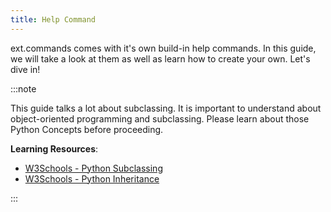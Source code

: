 ```yaml
---
title: Help Command
---
```


ext.commands comes with it's own build-in help commands. In this guide, we will take a look at them as well as learn how to create your own. Let's dive in!

:::note

This guide talks a lot about subclassing. It is important to understand about object-oriented programming and subclassing. Please learn about those Python Concepts before proceeding.

**Learning Resources**:
  - [W3Schools - Python Subclassing](https://www.w3schools.com/python/python_classes.asp)
  - [W3Schools - Python Inheritance](https://www.w3schools.com/python/python_inheritance.asp)

:::

<!-- Insert stuff -->
<!-- https://gist.github.com/InterStella0/b78488fb28cadf279dfd3164b9f0cf96 -->

